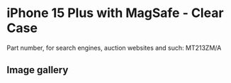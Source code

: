 
# iPhone 15 Plus  with MagSafe - Clear Case

Part number, for search engines, auction websites and such: MT213ZM/A

## Image gallery

<div style={{ width: "768px" }}>
  <GalleryComponent
    images={[
      {
        original: "/everysource/MT213.png",
        thumbnail: "/everypreview/MT213.png",
      },
      {
        original: "/everysource/MT213_AV1.png",
        thumbnail: "/everypreview/MT213_AV1.png",
      },
      {
        original: "/everysource/MT213_AV2.png",
        thumbnail: "/everypreview/MT213_AV2.png",
      },
      {
        original: "/everysource/MT213_AV3.png",
        thumbnail: "/everypreview/MT213_AV3.png",
      },
      {
        original: "/everysource/MT213_AV4.png",
        thumbnail: "/everypreview/MT213_AV4.png",
      }
    ]}
  />
</div>